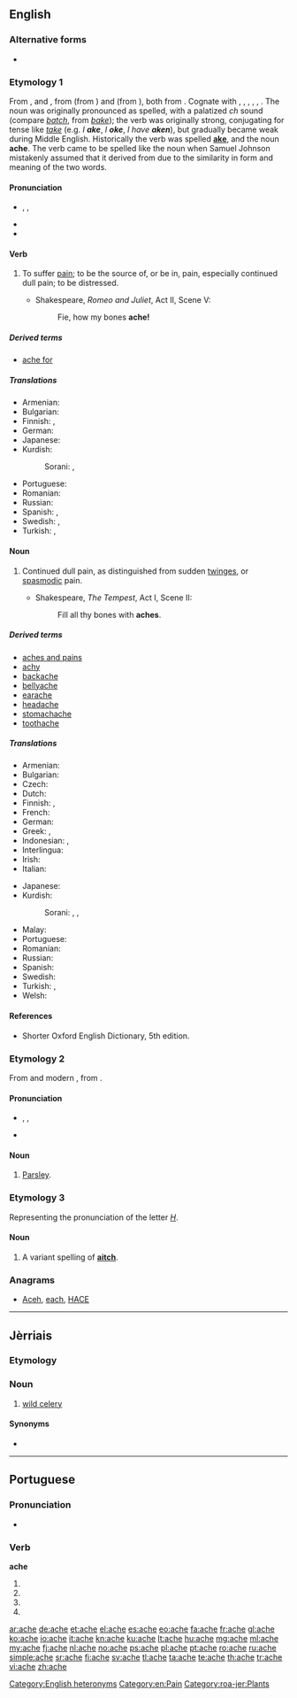 ==English==

===Alternative forms===
* {{l/en|ake}} {{qualifier|obsolete}}

===Etymology 1===
From {{etyl|enm}} {{term|aken|pos=verb|lang=enm}}, and {{term|ache|pos=noun|lang=enm}}, from {{etyl|ang}} {{term|acan|pos=verb|lang=ang}} (from {{etyl|gem-pro|en}} {{recons|akanan||to be bad, be evil|lang=gem-pro}}) and {{term|æce|æċe|pos=noun|lang=ang}} (from {{etyl|gem-pro|en}} {{recons|akiz|lang=gem-pro}}), both from {{etyl|ine-pro|en}} {{recons|ag-||sin, crime|lang=ine-pro}}. Cognate with {{etyl|nds|-}} {{term|aken|aken, achen|lang=nds}}, {{term|äken||to hurt, to ache|lang=nds}}, {{etyl|frr|-}} {{term|akelig|lang=frr}}, {{term|æklig||terrible, miserable, sharp, intense|lang=frr}}, {{etyl|fy|-}} {{term|aaklik||nasty, horrible, dismal, dreary|lang=fy}}, {{etyl|nl|-}} {{term|akelig||nasty, horrible|lang=nl}}. The noun was originally pronounced as spelled, with a palatized ''ch'' sound (compare ''[[batch]]'', from ''[[bake]]''); the verb was originally strong, conjugating for tense like ''[[take]]'' (e.g. ''I '''ake''''', ''I '''oke''''', ''I have '''aken'''''), but gradually became weak during Middle English. Historically the verb was spelled '''[[ake]]''', and the noun '''ache'''. The verb came to be spelled like the noun when Samuel Johnson mistakenly assumed that it derived from {{etyl|grc|-}} {{term|ἄχος||tr=áchos|pain|lang=grc}} due to the similarity in form and meaning of the two words.

====Pronunciation====
* {{enPR|āk}}, {{IPA|/eɪk/}}, {{X-SAMPA|/eIk/}}
* {{audio|en-us-ache.ogg|Audio (US)}}
* {{rhymes|eɪk}}

====Verb====
{{en-verb|aches|aching|'''[[ached]]''' or {{qualifier|obsolete}} '''[[oke]]'''|'''[[ached]]''' or {{qualifier|obsolete}} '''[[aken]]'''}}

# {{intransitive}} To suffer [[pain]]; to be the source of, or be in, pain, especially continued dull pain; to be distressed.
#* {{circa|1593}} Shakespeare, ''Romeo and Juliet'', Act II, Scene V:
#*: Fie, how my bones '''ache!'''

=====Derived terms=====
* [[ache for]]

=====Translations=====
{{trans-top|be in pain}}
* Armenian: {{t-|hy|ցավել|tr=c’avel}}
* Bulgarian: {{t+|bg|боли}}
* Finnish: {{t+|fi|särkeä}}, {{t-|fi|jomottaa}}
* German: {{t+|de|schmerzen}}
* Japanese: {{t-|ja|痛む|tr=itamu}}
* Kurdish:
*: Sorani: {{t+|ku|ئێش|tr=aésh|sc=ku-Arab}}, {{t-|ku|یێش|tr=yésh|sc=ku-Arab}}
{{trans-mid}}
* Portuguese: {{t+|pt|doer}}
* Romanian: {{t+|ro|durea}}
* Russian: {{t+|ru|болеть|m|sc=Cyrl|tr=bolét’}}
* Spanish: {{t+|es|doler}}, {{t|es|sufrir}}
* Swedish: {{t+|sv|värka}} {{qualifier|cause pain}}, {{t+|sv|ha ont}} {{qualifier|be in pain}}
* Turkish: {{t+|tr|ağrımak}}, {{t+|tr|acımak}}
{{trans-bottom}}

====Noun====
{{en-noun}}

# Continued dull pain, as distinguished from sudden [[twinges]], or [[spasmodic]] pain.
#* {{circa|1610}} Shakespeare, ''The Tempest'', Act I, Scene II:
#*: Fill all thy bones with '''aches'''.

=====Derived terms=====
* [[aches and pains]]
* [[achy]]
* [[backache]]
* [[bellyache]]
* [[earache]]
* [[headache]]
* [[stomachache]]
* [[toothache]]

=====Translations=====
{{trans-top|dull pain}}
* Armenian: {{t-|hy|ցավ|tr=c’av}}
* Bulgarian: {{t+|bg|болка}}
* Czech: {{t+|cs|bolest|f}}
* Dutch: {{t+|nl|pijn|m}}
* Finnish: {{t-|fi|särky}}, {{t+|fi|kipu}}
* French: {{t+|fr|douleur|f}}
* German: {{t+|de|Schmerz|m}}
* Greek: {{t+|el|άλγος|n|tr=álgos}}, {{t+|el|πόνος|m|tr=pónos}}
* Indonesian: {{t+|id|sakit}}, {{t+|id|nyeri}}
* Interlingua: {{t-|ia|dolor}}
* Irish: {{t+|ga|tinneas|m}}
* Italian: {{t+|it|dolore}}
{{trans-mid}}
* Japanese: {{t-|ja|痛み|tr={{Jpan|[[いたみ]]}}, [[itami]]}}
* Kurdish:
*: Sorani: {{t+|ku|ئێش|tr=aésh|sc=ku-Arab}}, {{t-|ku|یێش|tr=yésh|sc=ku-Arab}}, {{t+|ku|ژان|tr=jan|sc=ku-Arab}}
* Malay: {{t-|ms|sengal}}
* Portuguese: {{t+|pt|dor|f}}
* Romanian: {{t-|ro|durere|f}}
* Russian: {{t+|ru|боль|f|tr=dol’}}
* Spanish: {{t+|es|dolor|m}}
* Swedish: {{t+|sv|värk|c}}
* Turkish: {{t+|tr|ağrı}}, {{t+|tr|acı}}
* Welsh: {{t-|cy|gwŷn|m}}
{{trans-bottom}}

====References====
* Shorter Oxford English Dictionary, 5th edition.

===Etymology 2===
From {{etyl|fro}} and modern {{etyl|fr}} {{term|ache|lang=fr}}, from {{etyl|la}} {{term|apium||parsley|lang=la}}.

====Pronunciation====
* {{enPR|āch}}, {{IPA|/eɪt͡ʃ/}}, {{X-SAMPA|/eItS/}}
* {{rhymes|eɪt͡ʃ}}

====Noun====
{{en-noun}}

# {{obsolete}} [[parsley|Parsley]].

===Etymology 3===
Representing the pronunciation of the letter ''[[H]]''.

====Noun====
{{en-noun}}

# {{rare}} A variant spelling of '''[[aitch]]'''.

===Anagrams===
* [[Aceh#English|Aceh]], [[each#English|each]], [[HACE#English|HACE]]

[[Category:English heteronyms]]
[[Category:en:Pain]]

----

==Jèrriais==

===Etymology===
{{rfe|lang=roa-jer}}

===Noun===
{{roa-jer-noun|f|pl=-}}

# [[wild celery]]

====Synonyms====
* {{l|roa-jer|céléri sauvage}}

[[Category:roa-jer:Plants]]

----

==Portuguese==

===Pronunciation===
* {{hyphenation|a|che}}

===Verb===
'''ache'''

# {{pt-verb form of|achar|ar|subjunctive|present|singular|first}}
# {{pt-verb form of|achar|ar|subjunctive|present|singular|third}}
# {{pt-verb form of|achar|ar|imperative|affirmative|singular|third|}}
# {{pt-verb form of|achar|ar|imperative|negative|singular|third|}}

[[ar:ache]]
[[de:ache]]
[[et:ache]]
[[el:ache]]
[[es:ache]]
[[eo:ache]]
[[fa:ache]]
[[fr:ache]]
[[gl:ache]]
[[ko:ache]]
[[io:ache]]
[[it:ache]]
[[kn:ache]]
[[ku:ache]]
[[lt:ache]]
[[hu:ache]]
[[mg:ache]]
[[ml:ache]]
[[my:ache]]
[[fj:ache]]
[[nl:ache]]
[[no:ache]]
[[ps:ache]]
[[pl:ache]]
[[pt:ache]]
[[ro:ache]]
[[ru:ache]]
[[simple:ache]]
[[sr:ache]]
[[fi:ache]]
[[sv:ache]]
[[tl:ache]]
[[ta:ache]]
[[te:ache]]
[[th:ache]]
[[tr:ache]]
[[vi:ache]]
[[zh:ache]]